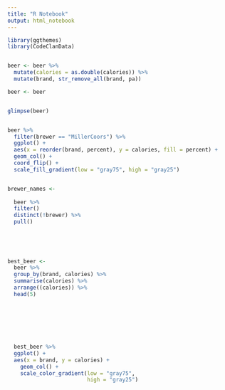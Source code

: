 ```yaml
---
title: "R Notebook"
output: html_notebook
---
```



```r

library(ggthemes)
library(CodeClanData)


beer <- beer %>% 
  mutate(calories = as.double(calories)) %>% 
  mutate(brand, str_remove_all(brand, pa))

beer <- beer


glimpse(beer)


beer %>% 
  filter(brewer == "MillerCoors") %>% 
  ggplot() +
  aes(x = reorder(brand, percent), y = calories, fill = percent) +
  geom_col() +
  coord_flip() +
  scale_fill_gradient(low = "gray75", high = "gray25") 


brewer_names <- 
  
  beer %>% 
  filter()
  distinct(!brewer) %>% 
  pull()

  
  
  
  
best_beer <- 
  beer %>% 
  group_by(brand, calories) %>% 
  summarise(calories) %>% 
  arrange((calories)) %>% 
  head(5)
  
  
  
  

  
  
  best_beer %>% 
  ggplot() +
  aes(x = brand, y = calories) +
    geom_col() +
    scale_color_gradient(low = "gray75", 
                         high = "gray25")


```


